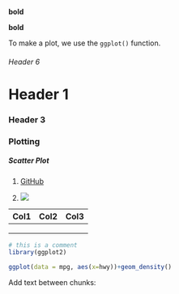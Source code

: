 **bold**

**bold**

To make a plot, we use the `ggplot()` function.

###### Header 6

# Header 1

### Header 3

### Plotting

##### Scatter Plot

1.  [GitHub](github.com)

2.  ![](images/Lab3Plot3.png)

| Col1 | Col2 | Col3 |
|------|------|------|
|      |      |      |
|      |      |      |
|      |      |      |

```r
# this is a comment
library(ggplot2)

ggplot(data = mpg, aes(x=hwy))+geom_density()

```

Add text between chunks:

```r

```

```r

```

```r

```
